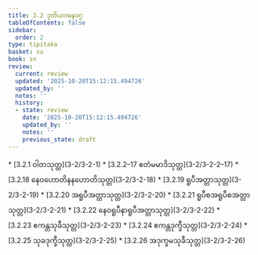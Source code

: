```yaml
---
title: 3.2 ဒုတိယဂမနဝဂ္ဂ
tableOfContents: false
sidebar:
  order: 2
type: tipitaka
basket: su
book: sn
review:
  current: review
  updated: '2025-10-20T15:12:15.494726'
  updated_by: ''
  notes: ''
  history:
  - state: review
    date: '2025-10-20T15:12:15.494726'
    updated_by: ''
    notes: ''
    previous_state: draft
---
```



<DynamicBreadcrumb />


<ReviewStatus review={frontmatter.review} showDetails={true} />

<HypothesisAnnotation frontmatter={frontmatter} />



<TableOfContents book="sn" section="3.2">
* [3.2.1 ဝါတသုတ္တ](3-2/3-2-1)
* [3.2.2–17 ဧတံမမာဒိသုတ္တ](3-2/3-2-2–17)
* [3.2.18 နေဝဟောတိနနဟောတိသုတ္တ](3-2/3-2-18)
* [3.2.19 ရူပီအတ္တာသုတ္တ](3-2/3-2-19)
* [3.2.20 အရူပီအတ္တာသုတ္တ](3-2/3-2-20)
* [3.2.21 ရူပီစအရူပီစအတ္တာသုတ္တ](3-2/3-2-21)
* [3.2.22 နေဝရူပီနာရူပီအတ္တာသုတ္တ](3-2/3-2-22)
* [3.2.23 ဧကန္တသုခီသုတ္တ](3-2/3-2-23)
* [3.2.24 ဧကန္တဒုက္ခီသုတ္တ](3-2/3-2-24)
* [3.2.25 သုခဒုက္ခီသုတ္တ](3-2/3-2-25)
* [3.2.26 အဒုက္ခမသုခီသုတ္တ](3-2/3-2-26)
</TableOfContents>